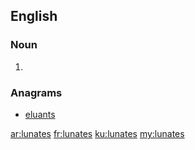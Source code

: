 ==English==

===Noun===
{{head|en|plural}}

# {{plural of|lunate|lang=en|nocat=1}}

===Anagrams===
* [[eluants#English|eluants]]

[[ar:lunates]]
[[fr:lunates]]
[[ku:lunates]]
[[my:lunates]]
